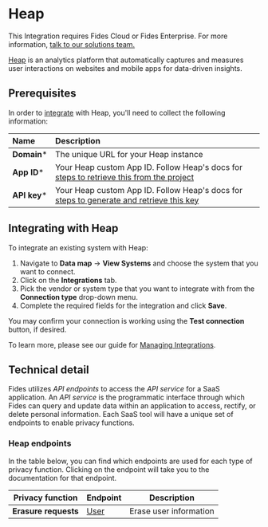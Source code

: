 

# Heap
<Callout emoji=""> This Integration requires Fides Cloud or Fides Enterprise. For more information, [talk to our solutions team.](https://ethyca.com/book-demo?utm_source=docs-site) </Callout>

[Heap](https://heap.io/) is an analytics platform that automatically captures and measures user interactions on websites and mobile apps for data-driven insights.

## Prerequisites

In order to [integrate](/user-guides/integrations) with Heap, you'll need to collect the following information:

| Name                       | Description                                                                                                                             |
| :------------------------- | :-------------------------------------------------------------------------------------------------------------------------------------- |
| **Domain***                | The unique URL for your Heap instance |
| **App ID***                 | Your Heap custom App ID. Follow Heap's docs for [steps to retrieve this from the project](https://developers.heap.io/docs/web#base-installation) |
| **API key***                 | Your Heap custom App ID. Follow Heap's docs for [steps to generate and retrieve this key](https://help.heap.io/data-privacy/data-deletion/user-deletion-with-postman/) |



## Integrating with Heap
To integrate an existing system with Heap:

1. Navigate to **Data map** → **View Systems** and choose the system that you want to connect.
2. Click on the **Integrations** tab.
3. Pick the vendor or system type that you want to integrate with from the **Connection type** drop-down menu.
4. Complete the required fields for the integration and click **Save**. 

You may confirm your connection is working using the **Test connection** button, if desired.

To learn more, please see our guide for [Managing Integrations](/user-guides/integrations/manage-integrations).

## Technical detail 

Fides utilizes _API endpoints_ to access the _API service_ for a SaaS application. An _API service_ is the programmatic interface through which Fides can query and update data within an application to access, rectify, or delete personal information. Each SaaS tool will have a unique set of endpoints to enable privacy functions. 

### Heap endpoints
In the table below, you can find which endpoints are used for each type of privacy function. Clicking on the endpoint will take you to the documentation for that endpoint.

| Privacy function | Endpoint | Description |
|----|----|----|
| **Erasure requests**            | [User](https://help.heap.io/data-privacy/data-deletion/user-deletion-with-postman/) | Erase user information |




